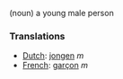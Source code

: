 (noun) a young male person

===Translations===
*[[Dutch]]: [[jongen]] ''m''
*[[French]]: [[garçon]] ''m''